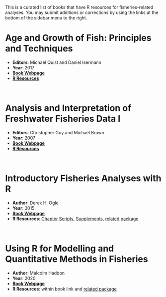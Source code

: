 This is a curated list of books that have R resources for fisheries-related analyses. You may submit additions or corrections by using the links at the bottom of the sidebar menu to the right.

# Age and Growth of Fish: Principles and Techniques

* **Editors**: Michael Quist and Daniel Isermann
* **Year**: 2017
* [**Book Webpage**](https://fisheries.org/bookstore/all-titles/professional-and-trade/55078c/) 
* [**R Resources**](https://derekogle.com/AGF/)

&nbsp;

# Analysis and Interpretation of Freshwater Fisheries Data I

* **Editors**: Christopher Guy and Michael Brown
* **Year**: 2007
* [**Book Webpage**](https://fisheries.org/bookstore/all-titles/professional-and-trade/55049c/) 
* [**R Resources**](http://derekogle.com/aiffd2007/)

&nbsp;

# Introductory Fisheries Analyses with R

* **Author**: Derek H. Ogle
* **Year**: 2015
* [**Book Webpage**](http://derekogle.com/IFAR/book/) 
* **R Resources**: [Chapter Scripts](http://derekogle.com/IFAR/scripts/), [Supplements](http://derekogle.com/IFAR/supplements/), [related package](https://fishr-core-team.github.io/FSA/)

&nbsp;

# Using R for Modelling and Quantitative Methods in Fisheries

* **Author**: Malcolm Haddon
* **Year**: 2020
* [**Book Webpage**](https://haddonm.github.io/URMQMF/) 
* **R Resources**: within book link and [related package](https://github.com/haddonm/MQMF)
